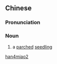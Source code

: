 ==Chinese==
{{zh-forms}}

===Pronunciation===
{{zh-pron
|m=hànmiáo
|cat=n
}}

===Noun===
{{zh-noun}}

# {{lb|zh|literary}} a [[parched]] [[seedling]]

[[Category:Mandarin literary terms|han4miao2]]